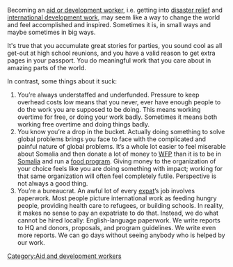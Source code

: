 Becoming an [[aid or development worker]], i.e. getting into [[disaster relief]] and [[international development work]], may seem like a way to change the world and feel accomplished and inspired. Sometimes it is, in small ways and maybe sometimes in big ways.

It's true that you accumulate great stories for parties, you sound cool as all get-out at high school reunions, and you have a valid reason to get extra pages in your passport. You do meaningful work that you care about in amazing parts of the world. 

In contrast, some things about it suck:
# You’re always understaffed and underfunded. Pressure to keep overhead costs low means that you never, ever have enough people to do the work you are supposed to be doing. This means working overtime for free, or doing your work badly. Sometimes it means both working free overtime and doing things badly.
# You know you’re a drop in the bucket. Actually doing something to solve global problems brings you face to face with the complicated and painful nature of global problems. It’s a whole lot easier to feel miserable about Somalia and then donate a lot of money to [[WFP]] than it is to be in [[Somalia]] and run a [[food program]]. Giving money to the organization of your choice feels like you are doing something with impact; working for that same organization will often feel completely futile. Perspective is not always a good thing.
# You’re a bureaucrat. An awful lot of every [[expat]]’s job involves paperwork. Most people picture international work as feeding hungry people, providing health care to refugees, or building schools. In reality, it makes no sense to pay an expatriate to do that. Instead, we do what cannot be hired locally: English-language paperwork. We write reports to HQ and donors, proposals, and program guidelines. We write even more reports. We can go days without seeing anybody who is helped by our work.



{{attrib bloodandmilk|url=http://bloodandmilk.org/?p=905 }}

[[Category:Aid and development workers]]
